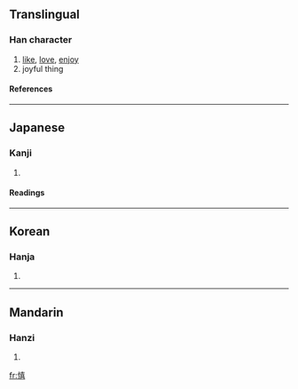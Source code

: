 ==Translingual==
===Han character===
{{Han char|rn=61|rad=心|as=12|sn=15|four=|canj=心土口口 (PGRR)}}
# [[like]], [[love]], [[enjoy]]
# joyful thing
====References====
{{Han ref|kx=0402.240|dkj=11218|dj=0743.020|hdz=42353.010|uh=6198|ud=24984}}
----
==Japanese==
===Kanji===
{{ja-kanji|grade=|rs=心12}}
# {{defn|Japanese}} 
====Readings====
{{ja-readings|on=[[き]] (ki)|kun=[[よろこぶ]] (yorokobu), [[よろこび]] (yorokobi)}}
----
==Korean==
===Hanja===
{{ko-hanja|hangeul=희|eumhun=|rv=hui|mr=hŭi|y=huy}}
# {{defn|Korean}}
----
==Mandarin==
===Hanzi===
{{cmn-hanzi|pin=[[xǐ]] (xi3)|wg=hsi<sup>3</sup>}}
# {{defn|Mandarin}}

[[fr:憘]]